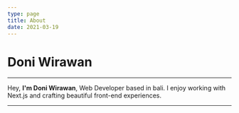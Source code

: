 ```yaml
---
type: page
title: About
date: 2021-03-19
---
```


# Doni Wirawan

---
Hey, **I'm Doni Wirawan**, Web Developer based in bali. I enjoy working with Next.js and crafting beautiful front-end experiences.

---
